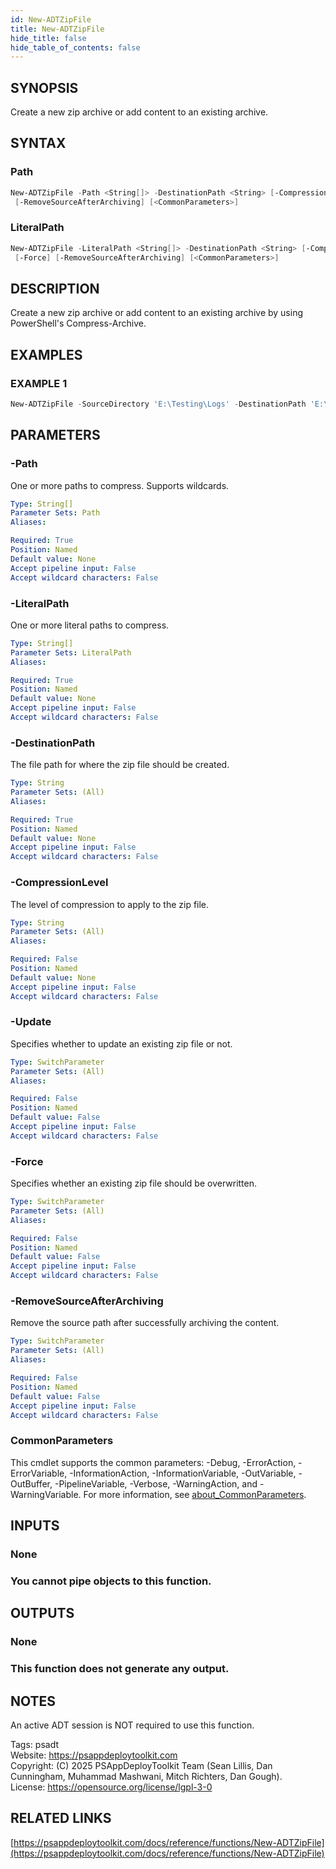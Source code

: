 ```yaml
---
id: New-ADTZipFile
title: New-ADTZipFile
hide_title: false
hide_table_of_contents: false
---
```


## SYNOPSIS

Create a new zip archive or add content to an existing archive.

## SYNTAX

### Path

```powershell
New-ADTZipFile -Path <String[]> -DestinationPath <String> [-CompressionLevel <String>] [-Update] [-Force]
 [-RemoveSourceAfterArchiving] [<CommonParameters>]
```

### LiteralPath

```powershell
New-ADTZipFile -LiteralPath <String[]> -DestinationPath <String> [-CompressionLevel <String>] [-Update]
 [-Force] [-RemoveSourceAfterArchiving] [<CommonParameters>]
```

## DESCRIPTION

Create a new zip archive or add content to an existing archive by using PowerShell's Compress-Archive.

## EXAMPLES

### EXAMPLE 1

```powershell
New-ADTZipFile -SourceDirectory 'E:\Testing\Logs' -DestinationPath 'E:\Testing\TestingLogs.zip'
```

## PARAMETERS

### -Path

One or more paths to compress.
Supports wildcards.

```yaml
Type: String[]
Parameter Sets: Path
Aliases:

Required: True
Position: Named
Default value: None
Accept pipeline input: False
Accept wildcard characters: False
```

### -LiteralPath

One or more literal paths to compress.

```yaml
Type: String[]
Parameter Sets: LiteralPath
Aliases:

Required: True
Position: Named
Default value: None
Accept pipeline input: False
Accept wildcard characters: False
```

### -DestinationPath

The file path for where the zip file should be created.

```yaml
Type: String
Parameter Sets: (All)
Aliases:

Required: True
Position: Named
Default value: None
Accept pipeline input: False
Accept wildcard characters: False
```

### -CompressionLevel

The level of compression to apply to the zip file.

```yaml
Type: String
Parameter Sets: (All)
Aliases:

Required: False
Position: Named
Default value: None
Accept pipeline input: False
Accept wildcard characters: False
```

### -Update

Specifies whether to update an existing zip file or not.

```yaml
Type: SwitchParameter
Parameter Sets: (All)
Aliases:

Required: False
Position: Named
Default value: False
Accept pipeline input: False
Accept wildcard characters: False
```

### -Force

Specifies whether an existing zip file should be overwritten.

```yaml
Type: SwitchParameter
Parameter Sets: (All)
Aliases:

Required: False
Position: Named
Default value: False
Accept pipeline input: False
Accept wildcard characters: False
```

### -RemoveSourceAfterArchiving

Remove the source path after successfully archiving the content.

```yaml
Type: SwitchParameter
Parameter Sets: (All)
Aliases:

Required: False
Position: Named
Default value: False
Accept pipeline input: False
Accept wildcard characters: False
```

### CommonParameters

This cmdlet supports the common parameters: -Debug, -ErrorAction, -ErrorVariable, -InformationAction, -InformationVariable, -OutVariable, -OutBuffer, -PipelineVariable, -Verbose, -WarningAction, and -WarningVariable. For more information, see [about_CommonParameters](http://go.microsoft.com/fwlink/?LinkID=113216).

## INPUTS

### None

### You cannot pipe objects to this function.
## OUTPUTS

### None

### This function does not generate any output.
## NOTES
An active ADT session is NOT required to use this function.

Tags: psadt<br />
Website: https://psappdeploytoolkit.com<br />
Copyright: (C) 2025 PSAppDeployToolkit Team (Sean Lillis, Dan Cunningham, Muhammad Mashwani, Mitch Richters, Dan Gough).<br />
License: https://opensource.org/license/lgpl-3-0

## RELATED LINKS

[https://psappdeploytoolkit.com/docs/reference/functions/New-ADTZipFile](https://psappdeploytoolkit.com/docs/reference/functions/New-ADTZipFile)
